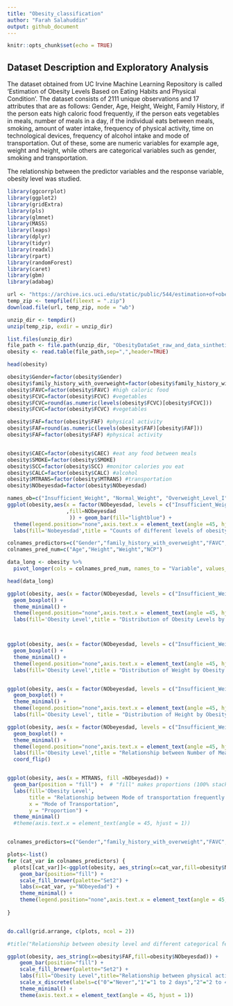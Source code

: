 ```yaml
---
title: "Obesity_classification"
author: "Farah Salahuddin"
output: github_document
---
```


```r
knitr::opts_chunk$set(echo = TRUE)
```

## Dataset Description and Exploratory Analysis

  The dataset obtained from UC Irvine Machine Learning Repository is called ‘Estimation of Obesity Levels Based on Eating Habits and Physical Condition’. The dataset consists of 2111 unique observations and 17 attributes that are as follows:
Gender, Age, Height, Weight, Family History, if the person eats high caloric food frequently, if the person eats vegetables in meals, number of meals in a day, if the individual eats between meals, smoking, amount of water intake, frequency of physical activity, time on technological devices, frequency of alcohol intake and mode of transportation. Out of these, some are numeric variables for example age, weight and height, while others are categorical variables such as gender, smoking and transportation. 

The relationship between the predictor variables and the response variable, obesity level was studied.

```r

library(ggcorrplot)
library(ggplot2)
library(gridExtra)
library(pls)
library(glmnet)
library(MASS)
library(leaps)
library(dplyr)
library(tidyr)
library(readxl)
library(rpart)
library(randomForest)
library(caret)
library(gbm)
library(adabag)

```




```r
url <- "https://archive.ics.uci.edu/static/public/544/estimation+of+obesity+levels+based+on+eating+habits+and+physical+condition.zip"
temp_zip <- tempfile(fileext = ".zip")
download.file(url, temp_zip, mode = "wb")


```





```r
unzip_dir <- tempdir()
unzip(temp_zip, exdir = unzip_dir)


```


```r
list.files(unzip_dir)
file_path <- file.path(unzip_dir, "ObesityDataSet_raw_and_data_sinthetic.csv")
obesity <- read.table(file_path,sep=",",header=TRUE)


```

```r
head(obesity)

```


```r
obesity$Gender=factor(obesity$Gender)
obesity$family_history_with_overweight=factor(obesity$family_history_with_overweight)
obesity$FAVC=factor(obesity$FAVC) #high caloric food
obesity$FCVC=factor(obesity$FCVC) #vegetables
obesity$FCVC=round(as.numeric(levels(obesity$FCVC)[obesity$FCVC]))
obesity$FCVC=factor(obesity$FCVC) #vegetables

obesity$FAF=factor(obesity$FAF) #physical activity
obesity$FAF=round(as.numeric(levels(obesity$FAF)[obesity$FAF]))
obesity$FAF=factor(obesity$FAF) #physical activity


obesity$CAEC=factor(obesity$CAEC) #eat any food between meals
obesity$SMOKE=factor(obesity$SMOKE)
obesity$SCC=factor(obesity$SCC) #monitor calories you eat
obesity$CALC=factor(obesity$CALC) #alcohol
obesity$MTRANS=factor(obesity$MTRANS) #transportation
obesity$NObeyesdad=factor(obesity$NObeyesdad)

```


```r

names_ob=c("Insufficient_Weight", "Normal_Weight", "Overweight_Level_I", "Overweight_Level_II","Obesity_Type_I","Obesity_Type_II","Obesity_Type_III")
ggplot(obesity,aes(x = factor(NObeyesdad, levels = c("Insufficient_Weight", "Normal_Weight", "Overweight_Level_I", "Overweight_Level_II","Obesity_Type_I","Obesity_Type_II","Obesity_Type_III")) 
                   ,fill=NObeyesdad
                    )) + geom_bar(fill="lightblue") + 
  theme(legend.position="none",axis.text.x = element_text(angle =45, hjust = 1)) +
  labs(fill='Nobeyesdad',title = "Counts of different levels of obesity in data", x = "Obesity Category", y = "Frequency")

```


```r
colnames_predictors=c("Gender","family_history_with_overweight","FAVC","FCVC","CAEC","SMOKE","SCC","CALC","MTRANS")
colnames_pred_num=c("Age","Height","Weight","NCP")

data_long <- obesity %>%
  pivot_longer(cols = colnames_pred_num, names_to = "Variable", values_to = "Value")

head(data_long)

ggplot(obesity, aes(x = factor(NObeyesdad, levels = c("Insufficient_Weight", "Normal_Weight", "Overweight_Level_I", "Overweight_Level_II","Obesity_Type_I","Obesity_Type_II","Obesity_Type_III")), y = Age, fill = NObeyesdad)) +
  geom_boxplot() +
  theme_minimal() +
  theme(legend.position="none",axis.text.x = element_text(angle =45, hjust = 1)) +
  labs(fill='Obesity Level',title = "Distribution of Obesity Levels by Age", x = "Obesity Category", y = "Age")



ggplot(obesity, aes(x = factor(NObeyesdad, levels = c("Insufficient_Weight", "Normal_Weight", "Overweight_Level_I", "Overweight_Level_II","Obesity_Type_I","Obesity_Type_II","Obesity_Type_III")), y = Weight, fill = NObeyesdad)) +
  geom_boxplot() +
  theme_minimal() +
  theme(legend.position="none",axis.text.x = element_text(angle =45, hjust = 1)) +
  labs(fill='Obesity Level',title = "Distribution of Weight by Obesity Category", x = "Obesity Category", y = "Weight")


ggplot(obesity, aes(x = factor(NObeyesdad, levels = c("Insufficient_Weight", "Normal_Weight", "Overweight_Level_I", "Overweight_Level_II","Obesity_Type_I","Obesity_Type_II","Obesity_Type_III")), y = Height, fill = NObeyesdad)) +
  geom_boxplot() +
  theme_minimal() +
  theme(legend.position="none",axis.text.x = element_text(angle =45, hjust = 1)) +
  labs(fill='Obesity Level', title = "Distribution of Height by Obesity Category", x = "Obesity Category", y = "Height")

ggplot(obesity, aes(x = factor(NObeyesdad, levels = c("Insufficient_Weight", "Normal_Weight", "Overweight_Level_I", "Overweight_Level_II","Obesity_Type_I","Obesity_Type_II","Obesity_Type_III")), y = NCP, fill = NObeyesdad)) +
  geom_boxplot() +
  theme_minimal() +
  theme(legend.position="none",axis.text.x = element_text(angle =45, hjust = 1)) +
  labs(fill='Obesity Level',title = "Relationship between Number of Meals Eaten Per Day and Obesity", x = "Obesity Category", y = "Number of meals eating per day") + 
  coord_flip()


ggplot(obesity, aes(x = MTRANS, fill =NObeyesdad)) +
  geom_bar(position = "fill") +  # "fill" makes proportions (100% stacked)
  labs(fill='Obesity Level',
       title = "Relationship between Mode of transportation frequently used and obesity level", 
       x = "Mode of Transportation", 
       y = "Proportion") +
  theme_minimal() 
  #theme(axis.text.x = element_text(angle = 45, hjust = 1))



```



```r

colnames_predictors=c("Gender","family_history_with_overweight","FAVC","FCVC","CAEC","SMOKE","SCC","CALC","MTRANS")

plots<-list()
for (cat_var in colnames_predictors) {
  plots[[cat_var]]<-ggplot(obesity, aes_string(x=cat_var,fill=obesity$NObeyesdad)) +
    geom_bar(position="fill") +
    scale_fill_brewer(palette="Set2") +
    labs(x=cat_var, y="NObeyedad") + 
    theme_minimal() +
    theme(legend.position="none",axis.text.x = element_text(angle = 45, hjust = 1))
  
}


do.call(grid.arrange, c(plots, ncol = 2)) 

#title("Relationship between obesity level and different categorical feature variables")


```

```r

ggplot(obesity, aes_string(x=obesity$FAF,fill=obesity$NObeyesdad)) +
    geom_bar(position="fill") +
    scale_fill_brewer(palette="Set2") +
    labs(fill="Obesity Level",title="Relationship between physical activity and obesity",x="Frequency of Physical Activity", y="Obesity Levels") + 
    scale_x_discrete(labels=c("0"="Never","1"="1 to 2 days","2"="2 to 4 days","3"="4 to 5 days")) +
    theme_minimal() +
    theme(axis.text.x = element_text(angle = 45, hjust = 1))
  

```